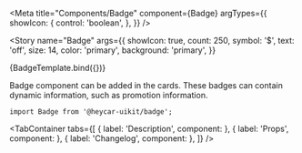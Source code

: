 

<!-- Meta -->

<Meta
  title="Components/Badge"
  component={Badge}
  argTypes={{
    showIcon: {
      control: 'boolean',
    },
  }}
/>


<!-- Canvas -->

<Story
  name="Badge"
  args={{
    showIcon: true,
    count: 250,
    symbol: '$',
    text: 'off',
    size: 14,
    color: 'primary',
    background: 'primary',
  }}
>
  {BadgeTemplate.bind({})}
</Story>

<!-- Docs -->

<ComponentHeader
  name="Badge"
  version={version}
  stage={1}
  design="https://www.figma.com/file/rrvkvQEoVTOHa7MzyKSaoz/OTP-Global-Design-System?node-id=4031%3A102387"
/>

Badge component can be added in the cards. These badges can contain dynamic information, such as promotion information.

```tsx
import Badge from '@heycar-uikit/badge';
```

<!-- Description -->

<TabContainer
  tabs={[
    { label: 'Description', component: <Description /> },
    { label: 'Props', component: <Props of={Badge} /> },
    { label: 'Changelog', component: <Changelog /> },
  ]}
/>
